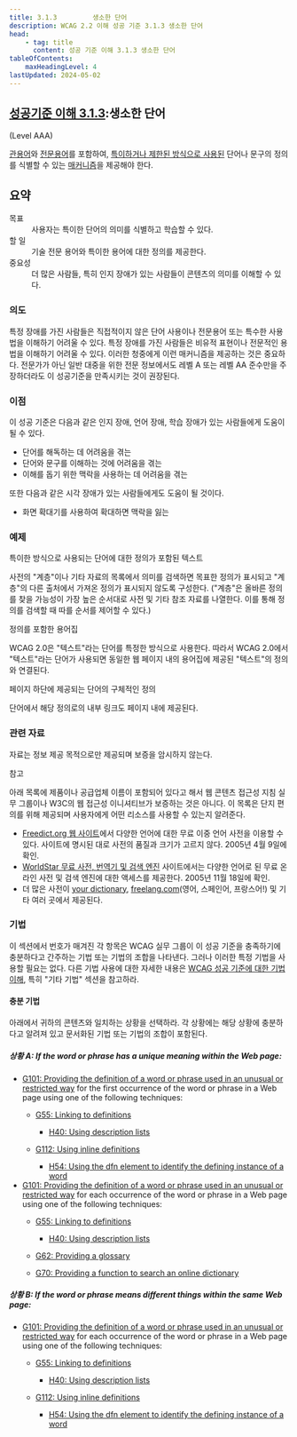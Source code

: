 ```yaml
---
title: 3.1.3         생소한 단어
description: WCAG 2.2 이해 성공 기준 3.1.3 생소한 단어
head:
    - tag: title
      content: 성공 기준 이해 3.1.3 생소한 단어
tableOfContents:
    maxHeadingLevel: 4
lastUpdated: 2024-05-02
---
```



## [성공기준 이해 3.1.3](https://w3.org/TR/WCAG22#unusual-words):생소한 단어 

(Level AAA)

<Card title="성공 기준(SC)"></Card>

[관용어](../../../glossary/idiom)와 [전문용어](../../../glossary/jargon)를 포함하여, [특이하거나 제한된 방식으로 사용된](../../../glossary/used-in-an-unusual-or-restricted-way) 단어나 문구의 정의를 식별할 수 있는 [매커니즘](../../../glossary/mechanism)을 제공해야 한다.

## 요약

<dl>
<dt>목표</dt>
<dd>사용자는 특이한 단어의 의미를 식별하고 학습할 수 있다.</dd>
<dt>할 일</dt>
<dd>기술 전문 용어와 특이한 용어에 대한 정의를 제공한다.</dd>
<dt>중요성</dt>
<dd>더 많은 사람들, 특히 인지 장애가 있는 사람들이 콘텐츠의 의미를 이해할 수 있다.</dd>
</dl>

### 의도

특정 장애를 가진 사람들은 직접적이지 않은 단어 사용이나 전문용어 또는 특수한 사용법을 이해하기 어려울 수 있다. 특정 장애를 가진 사람들은 비유적 표현이나 전문적인 용법을 이해하기 어려울 수 있다. 이러한 청중에게 이런 매커니즘을 제공하는 것은 중요하다. 전문가가 아닌 일반 대중을 위한 전문 정보에서도 레벨 A 또는 레벨 AA 준수만을 주장하더라도 이 성공기준을 만족시키는 것이 권장된다.

### 이점

이 성공 기준은 다음과 같은 인지 장애, 언어 장애, 학습 장애가 있는 사람들에게 도움이 될 수 있다.

*   단어를 해독하는 데 어려움을 겪는
*   단어와 문구를 이해하는 것에 어려움을 겪는
*   이해를 돕기 위한 맥락을 사용하는 데 어려움을 겪는

또한 다음과 같은 시각 장애가 있는 사람들에게도 도움이 될 것이다.

*   화면 확대기를 사용하여 확대하면 맥락을 잃는

### 예제

특이한 방식으로 사용되는 단어에 대한 정의가 포함된 텍스트

사전의 "계층"이나 기타 자료의 목록에서 의미를 검색하면 목표한 정의가 표시되고 "계층"의 다른 출처에서 가져온 정의가 표시되지 않도록 구성한다. ("계층"은 올바른 정의를 찾을 가능성이 가장 높은 순서대로 사전 및 기타 참조 자료를 나열한다. 이를 통해 정의를 검색할 때 따를 순서를 제어할 수 있다.)

정의를 포함한 용어집

WCAG 2.0은 "텍스트"라는 단어를 특정한 방식으로 사용한다. 따라서 WCAG 2.0에서 "텍스트"라는 단어가 사용되면 동일한 웹 페이지 내의 용어집에 제공된 "텍스트"의 정의와 연결된다.

페이지 하단에 제공되는 단어의 구체적인 정의

단어에서 해당 정의로의 내부 링크도 페이지 내에 제공된다.

### 관련 자료

자료는 정보 제공 목적으로만 제공되며 보증을 암시하지 않는다.

참고

아래 목록에 제품이나 공급업체 이름이 포함되어 있다고 해서 웹 콘텐츠 접근성 지침 실무 그룹이나 W3C의 웹 접근성 이니셔티브가 보증하는 것은 아니다. 이 목록은 단지 편의를 위해 제공되며 사용자에게 어떤 리소스를 사용할 수 있는지 알려준다.

*   [Freedict.org 웹 사이트](http://www.freedict.org/)에서 다양한 언어에 대한 무료 이중 언어 사전을 이용할 수 있다. 사이트에 명시된 대로 사전의 품질과 크기가 고르지 않다. 2005년 4월 9일에 확인.
*   [WorldStar 무료 사전, 번역기 및 검색 엔진](http://www.stars21.com/index.html?lang=en&pname=african) 사이트에서는 다양한 언어로 된 무료 온라인 사전 및 검색 엔진에 대한 액세스를 제공한다. 2005년 11월 18일에 확인.
*   더 많은 사전이 [your dictionary](http://www.yourdictionary.com), [freelang.com](http://www.freelang.com)(영어, 스페인어, 프랑스어!) 및 기타 여러 곳에서 제공된다.

### 기법

이 섹션에서 번호가 매겨진 각 항목은 WCAG 실무 그룹이 이 성공 기준을 충족하기에 충분하다고 간주하는 기법 또는 기법의 조합을 나타낸다. 그러나 이러한 특정 기법을 사용할 필요는 없다. 다른 기법 사용에 대한 자세한 내용은 [WCAG 성공 기준에 대한 기법 이해](../understanding-techniques), 특히 "기타 기법" 섹션을 참고하라.

#### 충분 기법

아래에서 귀하의 콘텐츠와 일치하는 상황을 선택하라. 각 상황에는 해당 상황에 충분하다고 알려져 있고 문서화된 기법 또는 기법의 조합이 포함된다.

##### 상황 A: If the word or phrase has a unique meaning within the Web page:

*   [G101: Providing the definition of a word or phrase used in an unusual or restricted way](https://www.w3.org/WAI/WCAG22/Techniques/general/G101) for the first occurrence of the word or phrase in a Web page using one of the following techniques:
    *   [G55: Linking to definitions](https://www.w3.org/WAI/WCAG22/Techniques/general/G55)
        
        *   [H40: Using description lists](https://www.w3.org/WAI/WCAG22/Techniques/html/H40)
    *   [G112: Using inline definitions](https://www.w3.org/WAI/WCAG22/Techniques/general/G112)
        
        *   [H54: Using the dfn element to identify the defining instance of a word](https://www.w3.org/WAI/WCAG22/Techniques/html/H54)
*   [G101: Providing the definition of a word or phrase used in an unusual or restricted way](https://www.w3.org/WAI/WCAG22/Techniques/general/G101) for each occurrence of the word or phrase in a Web page using one of the following techniques:
    *   [G55: Linking to definitions](https://www.w3.org/WAI/WCAG22/Techniques/general/G55)
        
        *   [H40: Using description lists](https://www.w3.org/WAI/WCAG22/Techniques/html/H40)
    *   [G62: Providing a glossary](https://www.w3.org/WAI/WCAG22/Techniques/general/G62)
    *   [G70: Providing a function to search an online dictionary](https://www.w3.org/WAI/WCAG22/Techniques/general/G70)

##### 상황 B: If the word or phrase means different things within the same Web page:

*   [G101: Providing the definition of a word or phrase used in an unusual or restricted way](https://www.w3.org/WAI/WCAG22/Techniques/general/G101) for each occurrence of the word or phrase in a Web page using one of the following techniques:
    *   [G55: Linking to definitions](https://www.w3.org/WAI/WCAG22/Techniques/general/G55)
        
        *   [H40: Using description lists](https://www.w3.org/WAI/WCAG22/Techniques/html/H40)
    *   [G112: Using inline definitions](https://www.w3.org/WAI/WCAG22/Techniques/general/G112)
        
        *   [H54: Using the dfn element to identify the defining instance of a word](https://www.w3.org/WAI/WCAG22/Techniques/html/H54)

